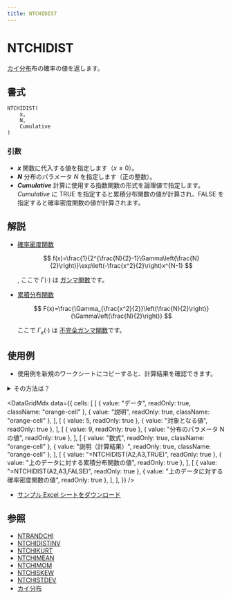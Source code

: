 ```yaml
---
title: NTCHIDIST
---
```



# NTCHIDIST

[カイ分布](https://www.ntrand.com/jp/chi-distribution/)布の確率の値を返します。

## 書式

```excel
NTCHIDIST(
    x,
    N,
    Cumulative
)
```

### 引数

- **_x_** 関数に代入する値を指定します（$x\geq 0$）。
- **_N_** 分布のパラメータ $N$ を指定します（正の整数）。
- **_Cumulative_** 計算に使用する指数関数の形式を論理値で指定します。*Cumulative* に TRUE を指定すると累積分布関数の値が計算され、FALSE を指定すると確率密度関数の値が計算されます。

## 解説

- [確率密度関数](https://www.ntrand.com/jp/glossary/#local_probability)

  $$
  f(x)=\frac{1}{2^{\frac{N}{2}-1}\Gamma\left(\frac{N}{2}\right)}\exp\left(-\frac{x^2}{2}\right)x^{N-1}
  $$

  , ここで $\Gamma(\cdot)$ は [ガンマ関数](https://www.ntrand.com/glossary/#local_Gamma)です。

- [累積分布関数](https://www.ntrand.com/jp/glossary/#local_cumulative)

  $$
  F(x)=\frac{\Gamma_{\frac{x^2}{2}}\left(\frac{N}{2}\right)}{\Gamma\left(\frac{N}{2}\right)}
  $$

  ここで $\Gamma_{x}(\cdot)$ は [不完全ガンマ関数](https://www.ntrand.com/glossary/#local_incomplete_gamma)です。

## 使用例

- 使用例を新規のワークシートにコピーすると、計算結果を確認できます。

<details>
<summary>その方法は？</summary>

1.  新しいブックまたはワークシートを作成します。
2.  ヘルプ トピックにある使用例を選択します（行番号および列番号を除く）。

    ![Selecting an example from Help](./../../assets/functions/HowToCopy.png)

    ヘルプから使用例を選択する

3.  Ctrl キーを押しながら C キーを押します。
4.  ワークシートのセル A1 を選択し、Ctrl キーを押しながら V キーを押します。
5.  計算結果と結果を返す数式の表示を切り替えるには、Ctrl キーを押しながら ` (アクサン グラーブ) キーを押すか、または [ツール] メニューの [ワークシート分析] をポイントし、[ワークシート分析モード] をクリックします。

</details>

<DataGridMdx
  data={{
    cells: [
      [
        { value: "データ", readOnly: true, className: "orange-cell" },
        { value: "説明", readOnly: true, className: "orange-cell" },
      ],
      [
        { value: 5, readOnly: true },
        { value: "対象となる値", readOnly: true },
      ],
      [
        { value: 9, readOnly: true },
        { value: "分布のパラメータ N の値", readOnly: true },
      ],
      [
        { value: "数式", readOnly: true, className: "orange-cell" },
        { value: "説明（計算結果）", readOnly: true, className: "orange-cell" },
      ],
      [
        { value: "=NTCHIDIST(A2,A3,TRUE)", readOnly: true },
        { value: "上のデータに対する累積分布関数の値", readOnly: true },
      ],
      [
        { value: "=NTCHIDIST(A2,A3,FALSE)", readOnly: true },
        { value: "上のデータに対する確率密度関数の値", readOnly: true },
      ],
    ],
  }}
/>

- [サンプル Excel シートをダウンロード](https://www.ntrand.com/files/NtRand2.zip "サンプル Excel シートをダウンロード")

## 参照

- [NTRANDCHI](https://www.ntrand.com/jp/ntrandchi/)
- [NTCHIDISTINV](https://www.ntrand.com/jp/ntchidistinv/)
- [NTCHIKURT](https://www.ntrand.com/jp/ntchikurt/)
- [NTCHIMEAN](https://www.ntrand.com/jp/ntchimean/)
- [NTCHIMOM](https://www.ntrand.com/jp/ntchimom/)
- [NTCHISKEW](https://www.ntrand.com/jp/ntchiskew/)
- [NTCHISTDEV](https://www.ntrand.com/jp/ntchistdev/)
- [カイ分布](https://www.ntrand.com/jp/chi-distribution/)
